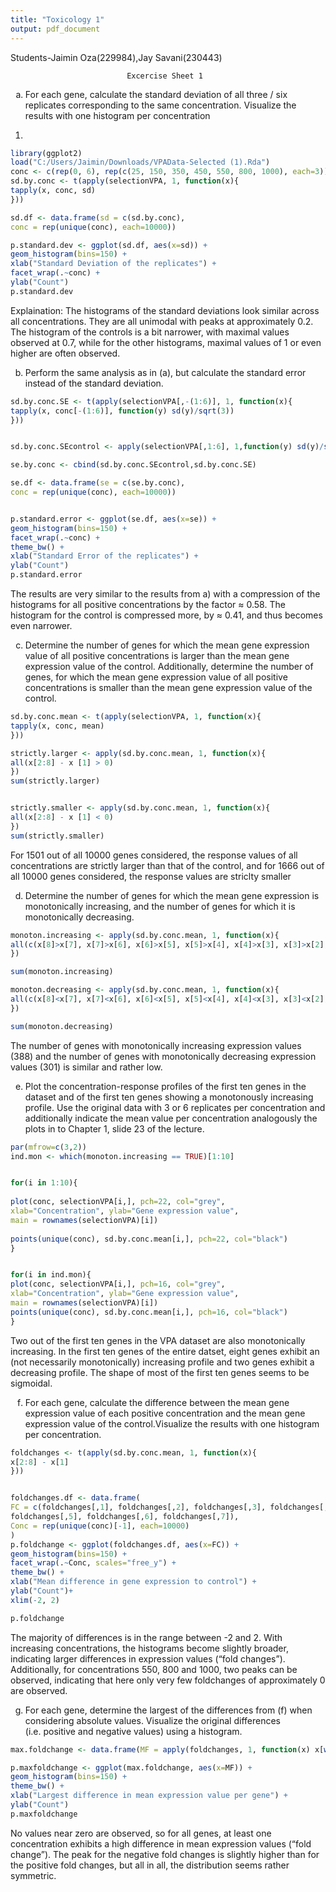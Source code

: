 ---
title: "Toxicology 1"
output: pdf_document
---

Students-Jaimin Oza(229984),Jay Savani(230443)

                              Excercise Sheet 1

a) For each gene, calculate the standard deviation of all three / six replicates corresponding to the same concentration. Visualize the results with one histogram
per concentration

1)
```{r}
library(ggplot2)
load("C:/Users/Jaimin/Downloads/VPAData-Selected (1).Rda")
conc <- c(rep(0, 6), rep(c(25, 150, 350, 450, 550, 800, 1000), each=3))
sd.by.conc <- t(apply(selectionVPA, 1, function(x){
tapply(x, conc, sd)
}))

sd.df <- data.frame(sd = c(sd.by.conc),
conc = rep(unique(conc), each=10000))

p.standard.dev <- ggplot(sd.df, aes(x=sd)) +
geom_histogram(bins=150) +
xlab("Standard Deviation of the replicates") +
facet_wrap(.~conc) +
ylab("Count")
p.standard.dev

```

Explaination:
The histograms of the standard deviations look similar across all concentrations. They are all unimodal with peaks at approximately 0.2. The histogram of the controls is a bit narrower, with maximal values observed at 0.7, while for the other histograms, maximal values of 1 or even higher are often observed.


b) Perform the same analysis as in (a), but calculate the standard error instead
of the standard deviation.

```{r}

sd.by.conc.SE <- t(apply(selectionVPA[,-(1:6)], 1, function(x){
tapply(x, conc[-(1:6)], function(y) sd(y)/sqrt(3))
}))


sd.by.conc.SEcontrol <- apply(selectionVPA[,1:6], 1,function(y) sd(y)/sqrt(6))

se.by.conc <- cbind(sd.by.conc.SEcontrol,sd.by.conc.SE)

se.df <- data.frame(se = c(se.by.conc),
conc = rep(unique(conc), each=10000))


p.standard.error <- ggplot(se.df, aes(x=se)) +
geom_histogram(bins=150) +
facet_wrap(.~conc) +
theme_bw() +
xlab("Standard Error of the replicates") +
ylab("Count")
p.standard.error


```

The results are very similar to the results from a) with a compression of the histograms for all positive concentrations by the factor ≈  0.58. The histogram for the control is compressed more, by ≈ 0.41,
and thus becomes even narrower.


c) Determine the number of genes for which the mean gene expression value of all positive concentrations is larger than the mean gene expression value of the control. Additionally, determine the number of genes, for which the mean gene expression value of all positive concentrations is smaller than the mean gene expression value of the control.

```{r}
sd.by.conc.mean <- t(apply(selectionVPA, 1, function(x){
tapply(x, conc, mean)
}))

strictly.larger <- apply(sd.by.conc.mean, 1, function(x){
all(x[2:8] - x [1] > 0)
})
sum(strictly.larger)


strictly.smaller <- apply(sd.by.conc.mean, 1, function(x){
all(x[2:8] - x [1] < 0)
})
sum(strictly.smaller)


```
For 1501 out of all 10000 genes considered, the response values of all concentrations are strictly larger than
that of the control, and for 1666 out of all 10000 genes considered, the response values are striclty smaller



d) Determine the number of genes for which the mean gene expression is monotonically increasing, and the number of genes for which it is monotonically decreasing.


```{r}

monoton.increasing <- apply(sd.by.conc.mean, 1, function(x){
all(c(x[8]>x[7], x[7]>x[6], x[6]>x[5], x[5]>x[4], x[4]>x[3], x[3]>x[2], x[2]>x[1]))
})

sum(monoton.increasing)

monoton.decreasing <- apply(sd.by.conc.mean, 1, function(x){
all(c(x[8]<x[7], x[7]<x[6], x[6]<x[5], x[5]<x[4], x[4]<x[3], x[3]<x[2], x[2]<x[1]))
})

sum(monoton.decreasing)


```
The number of genes with monotonically increasing expression values (388) and the number of genes with monotonically decreasing expression values (301) is similar and rather low.




e) Plot the concentration-response profiles of the first ten genes in the dataset and of the first ten genes showing a monotonously increasing profile. Use the original data with 3 or 6 replicates per concentration and additionally indicate the mean value per concentration analogously the plots in to Chapter 1, slide 23 of the lecture.


```{r}
par(mfrow=c(3,2))
ind.mon <- which(monoton.increasing == TRUE)[1:10]


for(i in 1:10){
  
plot(conc, selectionVPA[i,], pch=22, col="grey",
xlab="Concentration", ylab="Gene expression value",
main = rownames(selectionVPA)[i])
  
points(unique(conc), sd.by.conc.mean[i,], pch=22, col="black")
}


for(i in ind.mon){
plot(conc, selectionVPA[i,], pch=16, col="grey",
xlab="Concentration", ylab="Gene expression value",
main = rownames(selectionVPA)[i])
points(unique(conc), sd.by.conc.mean[i,], pch=16, col="black")
}


```

Two out of the first ten genes in the VPA dataset are also monotonically increasing. In the first ten genes of the entire datset, eight genes exhibit an (not necessarily monotonically) increasing profile and two genes exhibit a decreasing profile. The shape of most of the first ten genes seems to be sigmoidal.


f) For each gene, calculate the difference between the mean gene expression value of each positive concentration and the mean gene expression value of the control.Visualize the results with one histogram per concentration.


```{r}
foldchanges <- t(apply(sd.by.conc.mean, 1, function(x){
x[2:8] - x[1]
}))


foldchanges.df <- data.frame(
FC = c(foldchanges[,1], foldchanges[,2], foldchanges[,3], foldchanges[,4],
foldchanges[,5], foldchanges[,6], foldchanges[,7]),
Conc = rep(unique(conc)[-1], each=10000)
)
p.foldchange <- ggplot(foldchanges.df, aes(x=FC)) +
geom_histogram(bins=150) +
facet_wrap(.~Conc, scales="free_y") +
theme_bw() +
xlab("Mean difference in gene expression to control") +
ylab("Count")+
xlim(-2, 2)

p.foldchange


```

The majority of differences is in the range between -2 and 2. With increasing concentrations, the histograms become slightly broader, indicating larger differences in expression values (“fold changes”). Additionally, for concentrations 550, 800 and 1000, two peaks can be observed, indicating that here only very few foldchanges of approximately 0 are observed.


g) For each gene, determine the largest of the differences from (f) when considering absolute values. Visualize the original differences (i.e. positive and negative
values) using a histogram.

```{r}
max.foldchange <- data.frame(MF = apply(foldchanges, 1, function(x) x[which.max(abs(x))]))

p.maxfoldchange <- ggplot(max.foldchange, aes(x=MF)) +
geom_histogram(bins=150) +
theme_bw() +
xlab("Largest difference in mean expression value per gene") +
ylab("Count")
p.maxfoldchange


```

No values near zero are observed, so for all genes, at least one concentration exhibits a high difference in
mean expression values (“fold change”). The peak for the negative fold changes is slightly higher than for the
positive fold changes, but all in all, the distribution seems rather symmetric.





